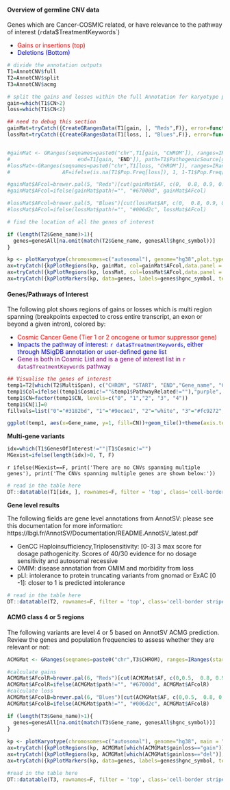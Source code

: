 
#### Overview of germline CNV data

Genes which are Cancer-COSMIC related, or have relevance to the pathway of interest (`r `data$TreatmentKeywords`)

* <span style="color: red;"> Gains or insertions (top) </span>
* <span style="color: blue;"> Deletions (Bottom) </span>

```r
# divide the annotation outputs
T1=AnnotCNV$full
T2=AnnotCNV$split
T3=AnnotCNV$acmg
```

```r
# split the gains and losses within the full Annotation for karyotype plotter
gain=which(T1$CN>2)
loss=which(T1$CN<2)

## need to debug this section
gainMat=tryCatch({CreateGRangesData(T1[gain, ], "Reds",F)}, error=function(e){GRanges()})
lossMat=tryCatch({CreateGRangesData(T1[loss, ], "Blues",F)}, error=function(e){ GRanges()})


#gainMat <- GRanges(seqnames=paste0("chr",T1[gain, "CHROM"]), ranges=IRanges(start=T1[gain, "START"],
#                      end=T1[gain, "END"]), path=T1$PathogenicSource[gain], AF=ifelse(is.na(T1$Pop.Freq[gain]), 1, 1-T1$Pop.Freq[gain]))
#lossMat<-GRanges(seqnames=paste0("chr",T1[loss, "CHROM"]), ranges=IRanges(start=T1[loss, "START"], end=T1[loss, "END"]), path=T1$PathogenicSource[loss],
#                 AF=ifelse(is.na(T1$Pop.Freq[loss]), 1, 1-T1$Pop.Freq[loss]))

#gainMat$AFcol=brewer.pal(5, "Reds")[cut(gainMat$AF, c(0,  0.8, 0.9, 0.95, 1))]
#gainMat$AFcol=ifelse(gainMat$path!="", "#67000d", gainMat$AFcol)

#lossMat$AFcol=brewer.pal(5, "Blues")[cut(lossMat$AF, c(0,  0.8, 0.9, 0.95, 1))]
#lossMat$AFcol=ifelse(lossMat$path!="", "#006d2c", lossMat$AFcol)

# find the location of all the genes of interest

if (length(T2$Gene_name)>1){
  genes=genesAll[na.omit(match(T2$Gene_name, genesAll$hgnc_symbol))]
}

kp <- plotKaryotype(chromosomes=c("autosomal"), genome="hg38",plot.type=2)
ax=tryCatch({kpPlotRegions(kp, gainMat, col=gainMat$AFcol,data.panel = 1)}, error=function(e){NULL})
ax=tryCatch({kpPlotRegions(kp, lossMat, col=lossMat$AFcol,data.panel = 2)}, error=function(e){NULL})
ax=tryCatch({kpPlotMarkers(kp, data=genes, labels=genes$hgnc_symbol, text.orientation = "horizontal", r1=0.75, cex=0.5, adjust.label.position = FALSE)}, error=function(e){NULL})

```

#### Genes/Pathways of Interest

The following plot shows regions of gains or losses which is multi region spanning (breakpoints expected to cross entire transcript, an exon or beyond a given intron), colored by:

* <span style="color: red;"> Cosmic Cancer Gene (Tier 1 or 2 oncogene or tumor suppressor gene) </span>
* <span style="color: blue;"> Impacts the pathway of interest: `r data$TreatmentKeywords`, either through MSigDB annotation or user-defined gene list </span>
* <span style="color: purple;"> Gene is both in Cosmic List and is a gene of interest list in `r data$TreatmentKeywords` pathway </span>

```r
## Visualise the genes of interest
temp1=T2[which(T2$MultiSpan), c("CHROM", "START", "END","Gene_name", "Cosmic", "PathwayRelated","CN", "Location")]
temp1$Col=ifelse((temp1$Cosmic!=""&temp1$PathwayRelated!=""),"purple", ifelse(temp1$Cosmic!="", "red", "blue") )
temp1$CN=factor(temp1$CN, levels=c("0", "1","2", "3", "4"))
temp1$CN[1]=0
fillvals=list("0"="#3182bd", "1"="#9ecae1", "2"="white", "3"="#fc9272","4"="#de2d26")

ggplot(temp1, aes(x=Gene_name, y=1, fill=CN))+geom_tile()+theme(axis.text.x = element_blank(), axis.ticks.x = element_blank())+scale_fill_manual(values = fillvals)+expand_limits(y = 0.25)+geom_text(aes(colour = Col, label = Gene_name), y = 0.35, angle=90)+facet_grid(~CHROM, space="free", scales="free")+scale_colour_manual(values = c("blue", "purple", "red"), guide = "none")
```

**Multi-gene variants**

```r
idx=which(T1$GenesOfInterest!=""|T1$Cosmic!="")
MGexist=ifelse(length(idx)>0, T, F)
```

`r ifelse(MGexist==F, print('There are no CNVs spanning multiple genes'), print('The CNVs spanning multiple genes are shown below:'))`

```r
# read in the table here
DT::datatable(T1[idx, ], rownames=F, filter = 'top', class='cell-border stripe',extensions="Buttons", options=list(dom="Bfrtip",scoller = TRUE, pageLength = 5,  buttons=c(I('colvis'),'csv', 'excel'), columnDefs = list(list(visible=FALSE, targets=c(4,5,10,12,14,22,23)))))

```

**Gene level results**

The following fields are gene level annotations from AnnotSV: please see this documentation for more information: https://lbgi.fr/AnnotSV/Documentation/README.AnnotSV_latest.pdf

* GenCC Haploinsufficiency,Triplosensitivity: [0-3] 3 max score for dosage pathogenicity. Scores of 40/30 evidence for no dosage sensitivity and autosomal recessive
* OMIM: disease annotation from OMIM and morbidity from loss
* pLI: intolerance to protein truncating variants from gnomad or ExAC [0 -1]: closer to 1 is predicted intolerance


```r
# read in the table here
DT::datatable(T2, rownames=F, filter = 'top', class='cell-border stripe',extensions="Buttons", options=list(dom="Bfrtip",scoller = TRUE, pageLength = 5,  buttons=c(I('colvis'),'csv', 'excel'), columnDefs = list(list(visible=FALSE, targets=c(6,8,12)))))

```


#### ACMG class 4 or 5 regions

The following variants are level 4 or 5 based on AnnotSV ACMG prediction. Review the genes and population frequencies to assess whether they are relevant or not:

```r
ACMGMat <- GRanges(seqnames=paste0("chr",T3$CHROM), ranges=IRanges(start=T3$START,end=T3$END),AF=ifelse(is.na(T3$Pop.Freq), 1, 1-T3$Pop.Freq), path=T3$PathogenicSource,Genes=T3$Gene_name,phen=T3$Pheno, gainloss=ifelse(T3$CN>2, "gain", "loss"))

#calculate gains
ACMGMat$AFcolR=brewer.pal(6, "Reds")[cut(ACMGMat$AF, c(0,0.5,  0.8, 0.9, 0.95, 1))]
ACMGMat$AFcolR=ifelse(ACMGMat$path!="", "#67000d", ACMGMat$AFcolR)
#calculate loss
ACMGMat$AFcolB=brewer.pal(6, "Blues")[cut(ACMGMat$AF, c(0,0.5,  0.8, 0.9, 0.95, 1))]
ACMGMat$AFcolB=ifelse(ACMGMat$path!="", "#006d2c", ACMGMat$AFcolB)

if (length(T3$Gene_name)>1){
  genes=genesAll[na.omit(match(T3$Gene_name, genesAll$hgnc_symbol))]
}
                      
kp <- plotKaryotype(chromosomes=c("autosomal"), genome="hg38", main = "ACMG regions", plot.type=2)
ax=tryCatch({kpPlotRegions(kp, ACMGMat[which(ACMGMat$gainloss=="gain")], col=ACMGMat$AFcolR,data.panel = 1)},  error=function(e){NULL})
ax=tryCatch({kpPlotRegions(kp, ACMGMat[which(ACMGMat$gainloss=="del")], col=ACMGMat$AFcolB,data.panel = 2)}, error=function(e){NULL})
ax=tryCatch({kpPlotMarkers(kp, data=genes, labels=genes$hgnc_symbol, text.orientation = "horizontal", r1=0.75, cex=0.5, adjust.label.position = FALSE)}, error=function(e){NULL})

```



```r
#read in the table here
DT::datatable(T3, rownames=F, filter = 'top', class='cell-border stripe',extensions="Buttons", options=list(dom="Bfrtip",scoller = TRUE, pageLength = 7,  buttons=c(I('colvis'),'csv', 'excel')))
```

